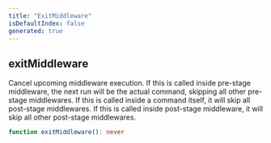 ```yaml
---
title: "ExitMiddleware"
isDefaultIndex: false
generated: true
---
```



<!-- This file was generated from the CommandKit source. Do not modify. Instead, re-run the "docgen" script -->


## exitMiddleware

<GenerationInfo sourceFile="packages/commandkit/src/app/interrupt/signals.ts" sourceLine="14" packageName="commandkit" />

Cancel upcoming middleware execution.
If this is called inside pre-stage middleware, the next run will be the actual command, skipping all other pre-stage middlewares.
If this is called inside a command itself, it will skip all post-stage middlewares.
If this is called inside post-stage middleware, it will skip all other post-stage middlewares.

```ts title="Signature"
function exitMiddleware(): never
```
